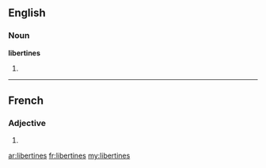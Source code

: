 ==English==

===Noun===
'''libertines'''

# {{plural of|libertine}}

----

==French==

===Adjective===
{{fr-adj-form|f|p}}

# {{form of|feminine plural|[[libertin]]|lang=fr}}

[[ar:libertines]]
[[fr:libertines]]
[[my:libertines]]